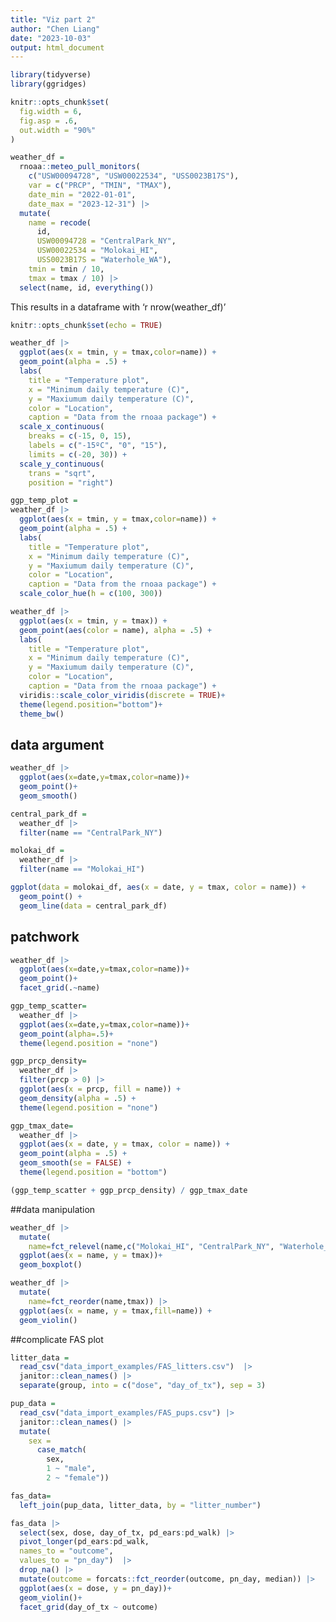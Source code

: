 ```yaml
---
title: "Viz part 2"
author: "Chen Liang"
date: "2023-10-03"
output: html_document
---
```

```r
library(tidyverse)
library(ggridges)

knitr::opts_chunk$set(
  fig.width = 6,
  fig.asp = .6,
  out.width = "90%"
)
```

```r
weather_df = 
  rnoaa::meteo_pull_monitors(
    c("USW00094728", "USW00022534", "USS0023B17S"),
    var = c("PRCP", "TMIN", "TMAX"), 
    date_min = "2022-01-01",
    date_max = "2023-12-31") |>
  mutate(
    name = recode(
      id, 
      USW00094728 = "CentralPark_NY", 
      USW00022534 = "Molokai_HI",
      USS0023B17S = "Waterhole_WA"),
    tmin = tmin / 10,
    tmax = tmax / 10) |>
  select(name, id, everything())
```

This results in a dataframe with 'r nrow(weather_df)'

```r
knitr::opts_chunk$set(echo = TRUE)
```

```r
weather_df |>
  ggplot(aes(x = tmin, y = tmax,color=name)) + 
  geom_point(alpha = .5) + 
  labs(
    title = "Temperature plot",
    x = "Minimum daily temperature (C)",
    y = "Maxiumum daily temperature (C)",
    color = "Location",
    caption = "Data from the rnoaa package") + 
  scale_x_continuous(
    breaks = c(-15, 0, 15), 
    labels = c("-15ºC", "0", "15"),
    limits = c(-20, 30)) + 
  scale_y_continuous(
    trans = "sqrt", 
    position = "right")
```
  

```r
ggp_temp_plot = 
weather_df |>
  ggplot(aes(x = tmin, y = tmax,color=name)) + 
  geom_point(alpha = .5) + 
  labs(
    title = "Temperature plot",
    x = "Minimum daily temperature (C)",
    y = "Maxiumum daily temperature (C)",
    color = "Location",
    caption = "Data from the rnoaa package") + 
  scale_color_hue(h = c(100, 300))
```

```r
weather_df |> 
  ggplot(aes(x = tmin, y = tmax)) + 
  geom_point(aes(color = name), alpha = .5) + 
  labs(
    title = "Temperature plot",
    x = "Minimum daily temperature (C)",
    y = "Maxiumum daily temperature (C)",
    color = "Location",
    caption = "Data from the rnoaa package") + 
  viridis::scale_color_viridis(discrete = TRUE)+
  theme(legend.position="bottom")+
  theme_bw()
```

## data argument
```r
weather_df |>
  ggplot(aes(x=date,y=tmax,color=name))+
  geom_point()+
  geom_smooth()

central_park_df = 
  weather_df |> 
  filter(name == "CentralPark_NY")

molokai_df = 
  weather_df |> 
  filter(name == "Molokai_HI")

ggplot(data = molokai_df, aes(x = date, y = tmax, color = name)) + 
  geom_point() + 
  geom_line(data = central_park_df) 
```


## patchwork

```r
weather_df |>
  ggplot(aes(x=date,y=tmax,color=name))+
  geom_point()+
  facet_grid(.~name)

ggp_temp_scatter=
  weather_df |>
  ggplot(aes(x=date,y=tmax,color=name))+
  geom_point(alpha=.5)+
  theme(legend.position = "none")

ggp_prcp_density=
  weather_df |> 
  filter(prcp > 0) |> 
  ggplot(aes(x = prcp, fill = name)) + 
  geom_density(alpha = .5) +
  theme(legend.position = "none")

ggp_tmax_date=
  weather_df |>
  ggplot(aes(x = date, y = tmax, color = name)) + 
  geom_point(alpha = .5) +
  geom_smooth(se = FALSE) + 
  theme(legend.position = "bottom")

(ggp_temp_scatter + ggp_prcp_density) / ggp_tmax_date
```

##data manipulation

```r
weather_df |>
  mutate(
    name=fct_relevel(name,c("Molokai_HI", "CentralPark_NY", "Waterhole_WA"))) |>
  ggplot(aes(x = name, y = tmax))+
  geom_boxplot()

weather_df |>
  mutate(
    name=fct_reorder(name,tmax)) |>
  ggplot(aes(x = name, y = tmax,fill=name)) + 
  geom_violin()
```

##complicate FAS plot
```r
litter_data = 
  read_csv("data_import_examples/FAS_litters.csv")  |>
  janitor::clean_names() |>
  separate(group, into = c("dose", "day_of_tx"), sep = 3)

pup_data = 
  read_csv("data_import_examples/FAS_pups.csv") |>
  janitor::clean_names() |>
  mutate(
    sex = 
      case_match(
        sex, 
        1 ~ "male", 
        2 ~ "female"))

fas_data=
  left_join(pup_data, litter_data, by = "litter_number")

fas_data |> 
  select(sex, dose, day_of_tx, pd_ears:pd_walk) |> 
  pivot_longer(pd_ears:pd_walk,
  names_to = "outcome", 
  values_to = "pn_day")  |>
  drop_na() |> 
  mutate(outcome = forcats::fct_reorder(outcome, pn_day, median)) |> 
  ggplot(aes(x = dose, y = pn_day))+
  geom_violin()+
  facet_grid(day_of_tx ~ outcome)
```
